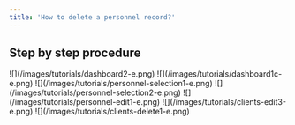 ```yaml
---
title: 'How to delete a personnel record?'
---
```


## Step by step procedure

<Steps>
  <Step title="Go to &#x22;Dashboard&#x22;">
    ![](/images/tutorials/dashboard2-e.png)
  </Step>

  <Step title="Click your &#x22;company name&#x22;">
    ![](/images/tutorials/dashboard1c-e.png)
  </Step>

  <Step title="Click &#x22;HR > Personnel&#x22; from the sidebar.">
    ![](/images/tutorials/personnel-selection1-e.png)
  </Step>

  <Step title="Click on the &#x22;personnel name&#x22;.">
    ![](/images/tutorials/personnel-selection2-e.png)
  </Step>

  <Step title="Click &#x22;Edit&#x22; tab.">
    ![](/images/tutorials/personnel-edit1-e.png)
  </Step>

  <Step title="Click &#x22;Delete&#x22; button. A pop-up will appear.">
    ![](/images/tutorials/clients-edit3-e.png)
  </Step>

  <Step title="Click the &#x22;Delete&#x22; button for confirmation">
    ![](/images/tutorials/clients-delete1-e.png)
  </Step>
</Steps>
